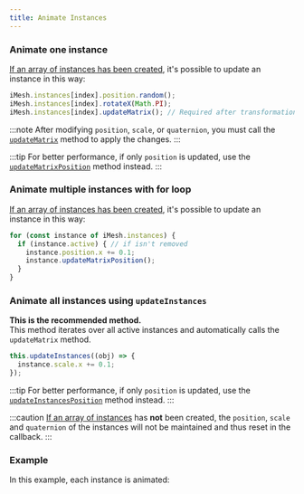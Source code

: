 ```yaml
---
title: Animate Instances
---
```


### Animate one instance

[If an array of instances has been created](https://agargaro.github.io/instanced-mesh/basics/00-Instancedentity/), 
it's possible to update an instance in this way:


```ts
iMesh.instances[index].position.random();
iMesh.instances[index].rotateX(Math.PI);
iMesh.instances[index].updateMatrix(); // Required after transformations
```

:::note
After modifying `position`, `scale`, or `quaternion`, you must call the 
[`updateMatrix`](https://agargaro.github.io/instanced-mesh/api/classes/instancedentity/#updatematrix) method to apply the changes.
:::

:::tip
For better performance, if only `position` is updated, use the 
[`updateMatrixPosition`](https://agargaro.github.io/instanced-mesh/api/classes/instancedentity/#updatematrixposition) method instead.
:::

### Animate multiple instances with for loop

[If an array of instances has been created](https://agargaro.github.io/instanced-mesh/basics/00-Instancedentity/), 
it's possible to update an instance in this way:

```ts
for (const instance of iMesh.instances) {
  if (instance.active) { // if isn't removed
    instance.position.x += 0.1;
    instance.updateMatrixPosition();
  }
}
```

### Animate all instances using `updateInstances`

**This is the recommended method.** <br/>
This method iterates over all active instances and automatically calls the `updateMatrix` method.

```ts
this.updateInstances((obj) => {
  instance.scale.x += 0.1;
});
```

:::tip
For better performance, if only `position` is updated, use the 
[`updateInstancesPosition`](https://agargaro.github.io/instanced-mesh/api/classes/instancedmesh2/#updateinstancesposition) method instead.
:::

:::caution
[If an array of instances](https://agargaro.github.io/instanced-mesh/basics/00-Instancedentity/) has **not** been created,
the `position`, `scale` and `quaternion` of the instances will not be maintained and thus reset in the callback.
:::

### Example

In this example, each instance is animated:

<Example path='animation'/>
